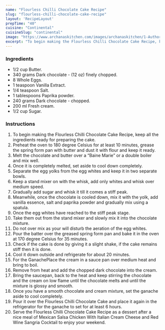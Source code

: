 ---
name: "Flourless Chilli Chocolate Cake Recipe"
slug: "flourless-chilli-chocolate-cake-recipe"
layout: 'RecipeLayout'
prepTime: "40"
cuisine: "Continental"
cuisineSlug: "continental"
image: "https://www.archanaskitchen.com/images/archanaskitchen/1-Author/sibyl-archanaskitchen.com/Flourless_Chilli_Chocolate_Cake_Recipe_.jpg"
excerpt: "To begin making the Flourless Chilli Chocolate Cake Recipe, keep all the ingredients ready for preparing the cake"
---

### Ingredients

- 1/2 cup Butter.
- 340 grams Dark chocolate - (12 oz) finely chopped.
- 8 Whole Eggs.
- 1 teaspoon Vanilla Extract.
- 1/4 teaspoon Salt.
- 1 tablespoons Paprika powder.
- 240 grams Dark chocolate - chopped.
- 200 ml Fresh cream.
- 1/2 cup Sugar.

### Instructions

1. To begin making the Flourless Chilli Chocolate Cake Recipe, keep all the ingredients ready for preparing the cake.
1. Preheat the oven to 180 degree Celsius for at least 10 minutes, grease the spring form pan with butter and dust it with flour and keep it ready.
1. Melt the chocolate and butter over a “Baine Marie” or a double boiler and mix well.
1. Once it is completely melted, set aside to cool down completely.
1. Separate the egg yolks from the egg whites and keep it in two separate bowls.
1. Keep a stand mixer on with the whisk, add only whites and whisk over medium speed.
1. Gradually add sugar and whisk it till it comes a stiff peak.
1. Meanwhile, once the chocolate is cooled down, mix it with the yolk, add vanilla essence, salt and paprika powder and gradually mix using a spatula.
1. Once the egg whites have reached to the stiff peak stage.
1. Take them out from the stand mixer and slowly mix it into the chocolate mixture.
1. Do not over mix as your will disturb the aeration of the egg whites.
1. Pour the batter over the greased spring form pan and bake it in the oven at 170 degree Celsius for 35 minutes.
1. Check if the cake is done by giving it a slight shake, if the cake remains stiff then it is done.
1. Cool it down outside and refrigerate for about 20 minutes.
1. For the GanachePlace the cream in a sauce pan over medium heat and bring to boil.
1. Remove from heat and add the chopped dark chocolate into the cream.
1. Bring the saucepan, back to the heat and keep stirring the chocolate and the cream on low flame until the chocolate melts and until the mixture is glossy and smooth.
1. Once you have a smooth chocolate and cream mixture, set the ganache aside to cool completely.
1. Pour it over the Flourless Chilli Chocolate Cake and place it again in the refrigerator for the ganache to set for at least 6 hours.
1. Serve the Flourless Chilli Chocolate Cake Recipe as a dessert after a nice meal of Mexican Salsa Chicken With Italian Cream Cheese and Red Wine Sangria Cocktail to enjoy your weekend.
